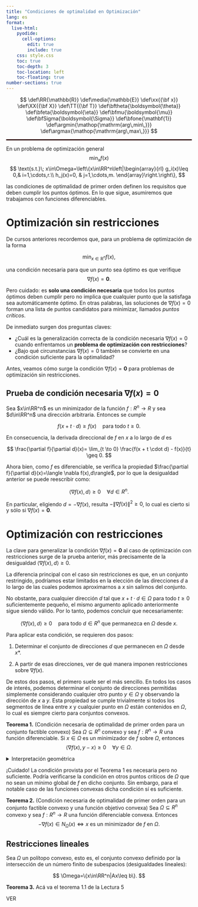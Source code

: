 ```yaml
---
title: "Condiciones de optimalidad en Optimización"
lang: es
format:
  live-html:
    pyodide:
      cell-options:
        edit: true
        include: true
    css: style.css
    toc: true
    toc-depth: 3
    toc-location: left
    toc-floating: true
number-sections: true
---
```



::: {.hidden} 
$$
\def\RR{\mathbb{R}}
\def\media{\mathbb{E}}
\def\xx{{\bf x}}
\def\XX{{\bf X}}
\def\TT{{\bf T}}
\def\bftheta{\boldsymbol{\theta}}
\def\bfeta{\boldsymbol{\eta}}
\def\bfmu{\boldsymbol{\mu}}
\def\bfSigma{\boldsymbol{\Sigma}}
\def\bfone{\mathbf{1}}
\def\argmin{\mathop{\mathrm{arg\,min\,}}}
\def\argmax{\mathop{\mathrm{arg\,max\,}}}
$$ 
:::

<hr style="border: 1px solid rgba(50, 0, 0, 1);">


En un problema de optimización general
$$
\min_{x} f(x)
$$
$$
\text{s.t.}\; x\in\Omega=\left\{x\in\RR^n\left|\begin{array}{rl}
g_i(x)\leq 0,& i=1,\cdots,r.\\
h_j(x)=0, & j=1,\cdots,m.
\end{array}\right.\right\},
$$

las condiciones de optimalidad de primer orden definen los requisitos que deben cumplir los puntos óptimos. En lo que sigue, asumiremos que trabajamos con funciones diferenciables.



# Optimización sin restricciones

De cursos anteriores recordemos que, para un problema de optimización de la forma

$$
\min_{x \in \mathbb{R}^n} f(x),
$$

una condición necesaria para que un punto sea óptimo es que verifique 
$$
\nabla f(x)=\mathbf{0}.
$$

Pero cuidado: es **solo una condición necesaria** que todos los puntos óptimos deben cumplir pero no implica que cualquier punto que la satisfaga sea automáticamente óptimo. En otras palabras, las soluciones de $\nabla f(x) = 0$ forman una lista de puntos candidatos para minimizar, llamados *puntos críticos*.

De inmediato surgen dos preguntas claves:

- ¿Cuál es la generalización correcta de la condición necesaria $\nabla f(x) = 0$ cuando enfrentamos un **problema de optimización con restricciones**?
- ¿Bajo qué circunstancias $\nabla f(x) = 0$ también se convierte en una condición suficiente para la optimalidad?

Antes, veamos cómo surge la condición $\nabla f(x)=\mathbf{0}$ para problemas de optimización sin restricciones.

## Prueba de condición necesaria $\nabla f(x)=\mathbf{0}$

Sea $x\in\RR^n$ es un minimizador de la función $f: {R}^n \to {R}$ y sea $d\in\RR^n$ una dirección arbitraria. Entonces se cumple

$$
f(x + t \cdot d) \geq f(x) \quad \text{para todo } t \geq 0.
$$

En consecuencia, la derivada direccional de $f$ en $x$ a lo largo de $d$ es

$$
\frac{\partial f}{\partial d}(x)= \lim_{t \to 0} \frac{f(x + t \cdot d) - f(x)}{t} \geq 0.
$$

Ahora bien, como $f$ es diferenciable, se verifica la propiedad $\frac{\partial f}{\partial d}(x)=\langle \nabla f(x),d\rangle$, por lo que la desigualdad anterior se puede reescribir como:

$$
\langle \nabla f(x), d \rangle \geq 0 \quad \forall d \in {R}^n.
$$

En particular, eligiendo $d = -\nabla f(x)$, resulta $-\|\nabla f(x)\|^2\geq 0$, lo cual es cierto si y sólo si $\nabla f(x)=\mathbf{0}$.



# Optimización con restricciones

La clave para generalizar la condición $\nabla f(x)=\mathbf{0}$ al caso de optimización con restricciones surge de la prueba anterior, más precisamente de la desigualdad $\langle\nabla f(x),d\rangle\geq 0$.

La diferencia principal con el caso sin restricciones es que, en un conjunto restringido, podríamos estar limitados en la elección de las direcciones $d$ a lo largo de las cuales podemos aproximarnos a $x$ sin salirnos del conjunto.

No obstante, para cualquier dirección $d$ tal que $x + t \cdot d \in \Omega$ para todo $t \geq 0$ suficientemente pequeño, el mismo argumento aplicado anteriormente sigue siendo válido. Por lo tanto, podemos concluir que necesariamente:

$$
\langle \nabla f(x), d \rangle \geq 0 \quad \text{para todo } d \in  {R}^n \text{ que permanezca en } \Omega \text{ desde } x.
$$

Para aplicar esta condición, se requieren dos pasos:

1. Determinar el conjunto de direcciones $d$ que permanecen en $\Omega$ desde $x$*.

2. A partir de esas direcciones, ver de qué manera imponen restricciones sobre $\nabla f(x)$. 

De estos dos pasos, el primero suele ser el más sencillo. En todos los casos de interés, podemos determinar el conjunto de direcciones permitidas simplemente considerando cualquier otro punto $y \in \Omega$ y observando la dirección de $x$ a $y$. Esta propiedad se cumple trivialmente si todos los segmentos de línea entre $x$ y cualquier punto en $\Omega$ están contenidos en $\Omega$, lo cual es siempre cierto para conjuntos convexos.


::: {.teorema}
**Teorema 1.** (Condición necesaria de optimalidad de primer orden para un conjunto factible convexo) 
Sea $\Omega \subseteq  {R}^n$ convexo y sea $f:  {R}^n \to  {R}$ una función diferenciable. Si $x \in \Omega$ es un minimizador de $f$ sobre $\Omega$, entonces
$$
\langle \nabla f(x), y - x \rangle \geq 0 \quad \forall y \in \Omega.
$$  
:::


<details>
<summary>Interpretación geométrica</summary>

La condición del Teorema 1 se verifica si el vector gradiente de $f$ en una solución $x\in\Omega$ forma un ángulo agudo con todas las direcciones $y-x$, donde $y\in\Omega$.

Ahora bien, a la hora de buscar un minimizador, la dirección que realmente nos importa es $-\nabla f(x)$. Así, el Teorema 1 nos dice que $-\nabla f(x)$ debe formar un ángulo obtuso con las direcciones $y-x$. En otras palabras, la condición dada es equivalente a escribir

$$
-\nabla f(x)\in N_{\Omega}(x),
$$

donde $N_{\Omega}(x)$ es el cono normal a $\Omega$ en $x$.

Es importante observar que si $x$ es un punto interior de $\Omega$, sabemos que $N_{\Omega}(x)=\{\mathbf{0}\}$ y, en consecuencia, debe ser $\nabla f(x)=\mathbf{0}$. Esto es consistente con la condición de optimalidad de los problemas sin restricciones.

No obstante, la importancia del Teorema 1 radica en cómo tratar los puntos en la frontera de $\Omega$. A partir de los ejemplos previamente estudiados sobre el cono normal, podemos ver que la interpretación del Teorema 1 es bastante intuitiva. Por ejemplo, si $\Omega$ es un polígono y $x\in\Omega$ es una solución, el vector $-\nabla f(x)$ es perpendicular a $\Omega$ y apunta hacia afuera, lo cual significa que no hay posibilidad de "moverse" en dirección opuesta al gradiente sin salirse de $\Omega$.

</details>


¡Cuidado! La condición provista por el Teorema 1 es necesaria pero no suficiente. Podría verificarse la condición en otros puntos críticos de $\Omega$ que no sean un mínimo global de $f$ en dicho conjunto. Sin embargo, para el notable caso de las funciones convexas dicha condición sí es suficiente.


::: {.teorema}
**Teorema 2.** (Condición necesaria de optimalidad de primer orden para un conjunto factible convexo y una función  objetivo convexa) 
Sea $\Omega \subseteq  {R}^n$ convexo y sea $f:  {R}^n \to  {R}$ una función diferenciable convexa. Entonces
$$
-\nabla f(x)\in N_{\Omega}(x)\Leftrightarrow x\text{ es un minimizador de }f\text{ en }\Omega.
$$  
:::


## Restricciones lineales

Sea $\Omega$ un polítopo convexo, esto es, el conjunto convexo definido por la intersección de un número finito de subespacios (desigualdades lineales):

$$
\Omega=\{x\in\RR^n|Ax\leq b\}.
$$





::: {.teorema}
**Teorema 3.** 
Acá va el teorema 1.1 de la Lectura 5
:::


VER